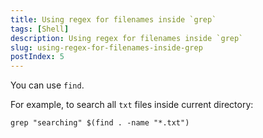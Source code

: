 ```yaml
---
title: Using regex for filenames inside `grep`
tags: [Shell]
description: Using regex for filenames inside `grep`
slug: using-regex-for-filenames-inside-grep
postIndex: 5
---
```


You can use `find`.

For example, to search all `txt` files inside current directory:

```shell
grep "searching" $(find . -name "*.txt")
```

